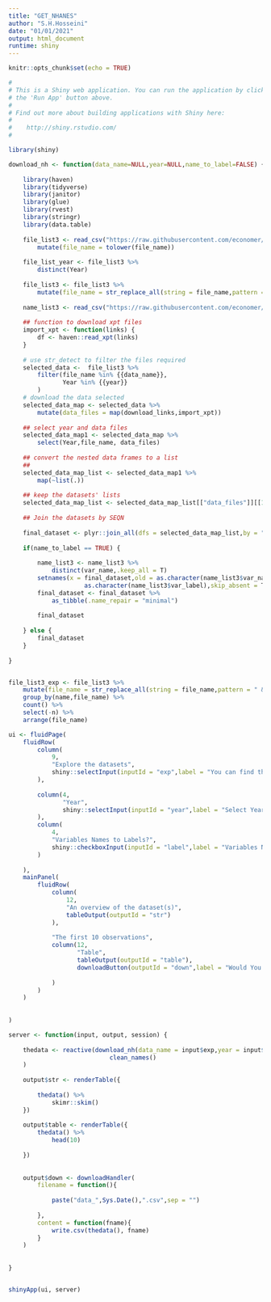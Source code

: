 ```yaml
---
title: "GET_NHANES"
author: "S.H.Hosseini"
date: "01/01/2021"
output: html_document
runtime: shiny
---
```


```r
knitr::opts_chunk$set(echo = TRUE)
```

```r
#
# This is a Shiny web application. You can run the application by clicking
# the 'Run App' button above.
#
# Find out more about building applications with Shiny here:
#
#    http://shiny.rstudio.com/
#

library(shiny)

download_nh <- function(data_name=NULL,year=NULL,name_to_label=FALSE) {
    
    library(haven)
    library(tidyverse)
    library(janitor)
    library(glue)
    library(rvest)
    library(stringr)
    library(data.table)
    
    file_list3 <- read_csv("https://raw.githubusercontent.com/economer/NHANES/master/file_list3.csv",progress = F) %>%
        mutate(file_name = tolower(file_name))
    
    file_list_year <- file_list3 %>%
        distinct(Year)
    
    file_list3 <- file_list3 %>%
        mutate(file_name = str_replace_all(string = file_name,pattern = " & ", " and ")) 
    
    name_list3 <- read_csv("https://raw.githubusercontent.com/economer/NHANES/master/name_list3.csv",progress = F)
    
    ## function to download xpt files 
    import_xpt <- function(links) {
        df <- haven::read_xpt(links)
    }
    
    # use str_detect to filter the files required
    selected_data <-  file_list3 %>%
        filter(file_name %in% {{data_name}},
               Year %in% {{year}}
        ) 
    # download the data selected 
    selected_data_map <- selected_data %>%
        mutate(data_files = map(download_links,import_xpt))
    
    ## select year and data files
    selected_data_map1 <- selected_data_map %>%
        select(Year,file_name, data_files) 
    
    ## convert the nested data frames to a list
    ## 
    selected_data_map_list <- selected_data_map1 %>%
        map(~list(.))
    
    ## keep the datasets' lists 
    selected_data_map_list <- selected_data_map_list[["data_files"]][[1]]
    
    ## Join the datasets by SEQN
    
    final_dataset <- plyr::join_all(dfs = selected_data_map_list,by = "SEQN",type = "full")
    
    if(name_to_label == TRUE) {
        
        name_list3 <- name_list3 %>%
            distinct(var_name,.keep_all = T)
        setnames(x = final_dataset,old = as.character(name_list3$var_name),new =
                     as.character(name_list3$var_label),skip_absent = T)
        final_dataset <- final_dataset %>%
            as_tibble(.name_repair = "minimal")
        
        final_dataset
        
    } else {
        final_dataset
    }
    
} 


file_list3_exp <- file_list3 %>%
    mutate(file_name = str_replace_all(string = file_name,pattern = " & ", " and ")) %>%
    group_by(name,file_name) %>%
    count() %>%
    select(-n) %>%
    arrange(file_name)

ui <- fluidPage(
    fluidRow(
        column(
            9, 
            "Explore the datasets",
            shiny::selectInput(inputId = "exp",label = "You can find the names of the datasets available and choose the dataset(s) of your choice for downloding",choices =file_list3_exp$file_name,multiple = T,selectize = T)
        ),
        
        column(4,
               "Year",
               shiny::selectInput(inputId = "year",label = "Select Year(s)",choices = file_list_year$Year,multiple = T,selectize = T,selected = "1999-2000")
        ), 
        column(
            4,
            "Variables Names to Labels?",
            shiny::checkboxInput(inputId = "label",label = "Variables Names to Labels?",value = TRUE)
        )
        
    ), 
    mainPanel(
        fluidRow(
            column(
                12,
                "An overview of the dataset(s)",
                tableOutput(outputId = "str")
            ),
            
            "The first 10 observations",
            column(12,
                   "Table", 
                   tableOutput(outputId = "table"),
                   downloadButton(outputId = "down",label = "Would You Like to Download the Results?")
                   
            )
        )
    )
    
    
)

server <- function(input, output, session) {
    
    thedata <- reactive(download_nh(data_name = input$exp,year = input$year,name_to_label = input$label) %>%
                            clean_names()
    )
    
    output$str <- renderTable({
        
        thedata() %>%
            skimr::skim() 
    })
    
    output$table <- renderTable({
        thedata() %>%
            head(10)
        
    })
    
    
    output$down <- downloadHandler(
        filename = function(){
            
            paste("data_",Sys.Date(),".csv",sep = "")
            
        }, 
        content = function(fname){
            write.csv(thedata(), fname)
        }
    )
    
    
}


shinyApp(ui, server)


```

